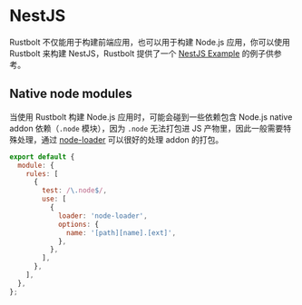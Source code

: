 # NestJS

Rustbolt 不仅能用于构建前端应用，也可以用于构建 Node.js 应用，你可以使用 Rustbolt 来构建 NestJS，Rustbolt 提供了一个 [NestJS Example](https://github.com/rustbolt-contrib/rstack-examples/tree/main/rustbolt/nestjs) 的例子供参考。

## Native node modules

当使用 Rustbolt 构建 Node.js 应用时，可能会碰到一些依赖包含 Node.js native addon 依赖（`.node` 模块），因为 `.node` 无法打包进 JS 产物里，因此一般需要特殊处理，通过 [node-loader](https://www.npmjs.com/package/node-loader) 可以很好的处理 addon 的打包。

```js title="rustbolt.config.mjs"
export default {
  module: {
    rules: [
      {
        test: /\.node$/,
        use: [
          {
            loader: 'node-loader',
            options: {
              name: '[path][name].[ext]',
            },
          },
        ],
      },
    ],
  },
};
```
